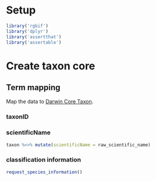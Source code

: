 
# Setup

```r
library('rgbif')
library('dplyr')
library('assertthat')
library('assertable')
```



# Create taxon core

## Term mapping
 
Map the data to [Darwin Core Taxon](http://rs.gbif.org/core/dwc_taxon_2015-04-24.xml).

### taxonID

### scientificName

```r
taxon %<>% mutate(scientificName = raw_scientific_name) 
```


### classification information

```r
request_species_information()
```

